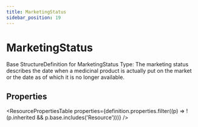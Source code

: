 ```yaml
---
title: MarketingStatus
sidebar_position: 19
---
```



# MarketingStatus

Base StructureDefinition for MarketingStatus Type: The marketing status describes the date when a medicinal product is actually put on the market or the date as of which it is no longer available.

## Properties

<ResourcePropertiesTable properties={definition.properties.filter((p) => !(p.inherited && p.base.includes('Resource')))} />



